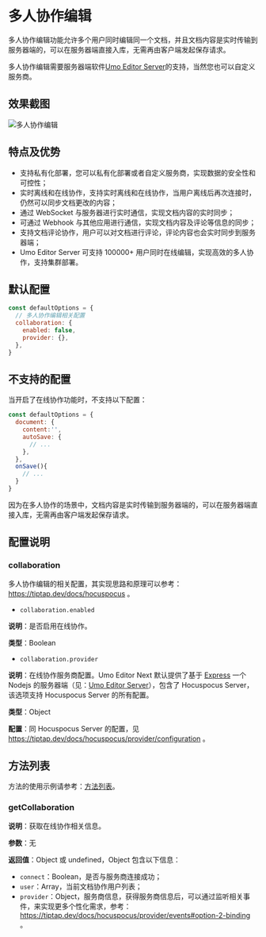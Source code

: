 # 多人协作编辑

多人协作编辑功能允许多个用户同时编辑同一个文档，并且文档内容是实时传输到服务器端的，可以在服务器端直接入库，无需再由客户端发起保存请求。

多人协作编辑需要服务器端软件[Umo Editor Server](../server)的支持，当然您也可以自定义服务商。

## 效果截图

![多人协作编辑](/demos/collaboration-cn.png)

## 特点及优势

- 支持私有化部署，您可以私有化部署或者自定义服务商，实现数据的安全性和可控性；
- 实时离线和在线协作，支持实时离线和在线协作，当用户离线后再次连接时，仍然可以同步文档更改的内容；
- 通过 WebSocket 与服务器进行实时通信，实现文档内容的实时同步；
- 可通过 Webhook 与其他应用进行通信，实现文档内容及评论等信息的同步；
- 支持文档评论协作，用户可以对文档进行评论，评论内容也会实时同步到服务器端；
- Umo Editor Server 可支持 100000+ 用户同时在线编辑，实现高效的多人协作，支持集群部署。

## 默认配置

``` js
const defaultOptions = {
  // 多人协作编辑相关配置
  collaboration: {
    enabled: false,
    provider: {},
  },
}
```

## 不支持的配置

当开启了在线协作功能时，不支持以下配置：

``` js
const defaultOptions = {
  document: {
    content:'',
    autoSave: {
      // ...
    },
  },
  onSave(){
    // ...
  }
}
```

因为在多人协作的场景中，文档内容是实时传输到服务器端的，可以在服务器端直接入库，无需再由客户端发起保存请求。

## 配置说明

### collaboration

多人协作编辑的相关配置，其实现思路和原理可以参考：https://tiptap.dev/docs/hocuspocus 。

- `collaboration.enabled`

**说明**：是否启用在线协作。

**类型**：Boolean

- `collaboration.provider`

**说明**：在线协作服务商配置。Umo Editor Next 默认提供了基于 [Express](https://expressjs.com/?hl=zh-CN) 一个 Nodejs 的服务器端（见：[Umo Editor Server](../server)），包含了 Hocuspocus Server，该选项支持 Hocuspocus Server 的所有配置。

**类型**：Object

**配置**：同 Hocuspocus Server 的配置，见 https://tiptap.dev/docs/hocuspocus/provider/configuration 。

## 方法列表

方法的使用示例请参考：[方法列表](../methods)。

### getCollaboration

**说明**：获取在线协作相关信息。

**参数**：无

**返回值**：Object 或 undefined，Object 包含以下信息：
- `connect`：Boolean，是否与服务商连接成功；
- `user`：Array，当前文档协作用户列表；
- `provider`：Object，服务商信息，获得服务商信息后，可以通过监听相关事件，来实现更多个性化需求，参考：https://tiptap.dev/docs/hocuspocus/provider/events#option-2-binding 。
